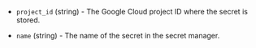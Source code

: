 <!-- Code generated from the comments of the Config struct in datasource/secretsmanager/data.go; DO NOT EDIT MANUALLY -->

- `project_id` (string) - The Google Cloud project ID where the secret is stored.

- `name` (string) - The name of the secret in the secret manager.

<!-- End of code generated from the comments of the Config struct in datasource/secretsmanager/data.go; -->
